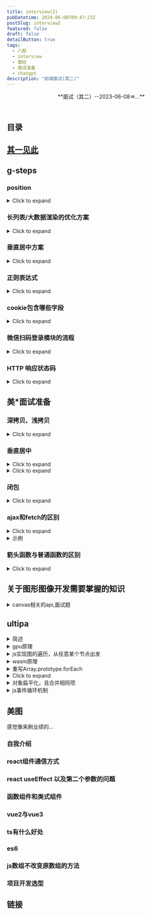 ```yaml
---
title: interview(2)
pubDatetime: 2024-06-08T09:47:23Z
postSlug: interview2
featured: false
draft: false
detailButton: true
tags:
  - 八股
  - interview
  - 面经
  - 面试准备
  - chatgpt
description: "前端面试(其二)"
---
```


<header>**面试（其二）--2023-06-08=>...**</header>

## 目录

## [其一见此](/posts/interview1)

## g-steps

### position

<details>
<summary>Click to expand</summary>

position 属性被指定为从下面的值列表中选择的单个关键字。

取值

- static

该关键字指定元素使用正常的布局行为，即元素在文档常规流中当前的布局位置。此时 top, right, bottom, left 和 z-index 属性无效。

- relative

该关键字下，元素先放置在未添加定位时的位置，再在不改变页面布局的前提下调整元素位置（因此会在此元素未添加定位时所在位置留下空白）。position:relative 对 table-\*-group, table-row, table-column, table-cell, table-caption 元素无效。

- absolute

元素会被移出正常文档流，并不为元素预留空间，通过指定元素相对于最近的非 static 定位祖先元素的偏移，来确定元素位置。绝对定位的元素可以设置外边距（margins），且不会与其他边距合并。

- fixed

元素会被移出正常文档流，并不为元素预留空间，而是通过指定元素相对于屏幕视口（viewport）的位置来指定元素位置。元素的位置在屏幕滚动时不会改变。打印时，元素会出现在的每页的固定位置。fixed 属性会创建新的层叠上下文。当元素祖先的 transform、perspective、filter 或 backdrop-filter 属性非 none 时，容器由视口改为该祖先。

- sticky

元素根据正常文档流进行定位，然后相对它的最近滚动祖先（nearest scrolling ancestor）和 containing block（最近块级祖先 nearest block-level ancestor），包括 table-related 元素，基于 top、right、bottom 和 left 的值进行偏移。偏移值不会影响任何其他元素的位置。 该值总是创建一个新的层叠上下文（stacking context）。注意，一个 sticky 元素会“固定”在离它最近的一个拥有“滚动机制”的祖先上（当该祖先的 overflow 是 hidden、scroll、auto 或 overlay 时），即便这个祖先不是最近的真实可滚动祖先。这有效地抑制了任何“sticky”行为（详情见 Github issue on W3C CSSWG）。

<footer class="relative text-right pr-10">
  from
  <cite class="absolute right-0">
    <a href="https://developer.mozilla.org/zh-CN/docs/Web/CSS/position">mdn</a>
  </cite>
</footer>

</details>

### 长列表/大数据渲染的优化方案

<details>
<summary>Click to expand</summary>
在前端开发中，处理长列表或大数据渲染时，需要采取优化策略以提高性能和用户体验。以下是几种常见的优化方案：

### 1. 虚拟滚动（Virtual Scrolling）

虚拟滚动是一种只渲染可视区域内的列表项的方法，避免了浏览器处理过多的DOM元素。只有当前可见的元素和少量的预渲染元素存在于DOM中，其余的元素则是虚拟的，不会被渲染。

- **实现**：通过计算可视区域和滚动位置，仅渲染可见的元素。可以使用一些库，如`react-window`、`react-virtualized`、`vue-virtual-scroll-list`等。

### 2. 分页（Pagination）

分页将数据分成多个页面，每次只加载一个页面的数据。用户可以通过分页控件来切换页面，避免一次性加载过多数据。

- **实现**：通过后端接口获取分页数据，根据当前页码请求对应的数据并渲染。

### 3. 懒加载（Lazy Loading）

懒加载是指在用户滚动到列表的底部或即将到达底部时，才加载新的数据项。这种方法可以减少初始加载时间和内存消耗。

- **实现**：监听滚动事件，当滚动到接近底部时，触发数据加载请求。

### 4. 优化数据结构和算法

处理大数据时，选择合适的数据结构和算法，可以显著提高性能。

- **实现**：使用高效的数据结构（如树、图、哈希表）和算法（如二分查找、动态规划）。

### 5. 使用Web Workers

Web Workers允许你在后台线程中运行脚本，避免阻塞主线程，适用于数据处理或计算密集型任务。

- **实现**：将计算密集型任务移到Web Worker中，主线程负责更新UI和处理用户交互。

### 6. 使用Intersection Observer API

Intersection Observer API可以用于实现懒加载，通过检测元素是否进入视口来触发加载。

- **实现**：创建一个Intersection Observer，当列表项进入视口时，加载并渲染数据。

### 示例代码：虚拟滚动实现

以下是一个使用Vue.js实现虚拟滚动的示例：

#### 1. 虚拟滚动组件

```vue
<template>
  <div class="virtual-list" ref="list" @scroll="handleScroll">
    <div class="spacer" :style="{ height: totalHeight + 'px' }"></div>
    <div
      v-for="(item, index) in visibleItems"
      :key="item.id"
      class="item"
      :style="{
        transform: `translateY(${(startIndex + index) * itemHeight}px)`,
      }"
    >
      {{ item.name }}
    </div>
  </div>
</template>

<script>
export default {
  props: {
    items: {
      type: Array,
      required: true,
    },
    itemHeight: {
      type: Number,
      required: true,
    },
    visibleCount: {
      type: Number,
      required: true,
    },
  },
  data() {
    return {
      startIndex: 0,
    };
  },
  computed: {
    totalHeight() {
      return this.items.length * this.itemHeight;
    },
    visibleItems() {
      return this.items.slice(
        this.startIndex,
        this.startIndex + this.visibleCount
      );
    },
  },
  methods: {
    handleScroll() {
      const scrollTop = this.$refs.list.scrollTop;
      this.startIndex = Math.floor(scrollTop / this.itemHeight);
    },
  },
};
</script>

<style>
.virtual-list {
  position: relative;
  overflow-y: auto;
  height: 400px; /* Example height */
}
.spacer {
  width: 100%;
}
.item {
  position: absolute;
  width: 100%;
  box-sizing: border-box;
}
</style>
```

#### 2. 使用虚拟滚动组件

```vue
<template>
  <div>
    <VirtualList :items="items" :itemHeight="50" :visibleCount="10" />
  </div>
</template>

<script>
import VirtualList from "./components/VirtualList.vue";

export default {
  components: {
    VirtualList,
  },
  data() {
    return {
      items: Array.from({ length: 1000 }, (v, k) => ({
        id: k,
        name: `Item ${k}`,
      })),
    };
  },
};
</script>
```

### 总结

长列表和大数据渲染的优化方案有很多种，具体选择哪种方案要根据实际需求和场景。虚拟滚动、分页、懒加载、优化数据结构和算法、使用Web Workers和Intersection Observer API都是常见的优化方法。通过合理运用这些方法，可以显著提高前端应用的性能和用户体验。

</details>

### 垂直居中方案

<details>
<summary>Click to expand</summary>

在前端开发中，垂直居中是一个常见的需求，根据不同的场景和要求，可以采用多种方法来实现。以下是几种常用的垂直居中方案：

### 1. Flexbox

使用Flexbox是实现垂直居中的最常用和最简便的方法之一。

```html
<div class="container">
  <div class="content">Centered Content</div>
</div>

<style>
  .container {
    display: flex;
    justify-content: center; /* 水平居中 */
    align-items: center; /* 垂直居中 */
    height: 100vh; /* 示例高度 */
    border: 1px solid black; /* 示例边框 */
  }
  .content {
    border: 1px solid red; /* 示例内容边框 */
  }
</style>
```

### 2. Grid Layout

使用CSS Grid布局也可以轻松实现垂直居中。

```html
<div class="container">
  <div class="content">Centered Content</div>
</div>

<style>
  .container {
    display: grid;
    place-items: center; /* 水平和垂直居中 */
    height: 100vh; /* 示例高度 */
    border: 1px solid black; /* 示例边框 */
  }
  .content {
    border: 1px solid red; /* 示例内容边框 */
  }
</style>
```

### 3. 使用绝对定位和transform

结合绝对定位和transform可以实现垂直居中。

```html
<div class="container">
  <div class="content">Centered Content</div>
</div>

<style>
  .container {
    position: relative;
    height: 100vh; /* 示例高度 */
    border: 1px solid black; /* 示例边框 */
  }
  .content {
    position: absolute;
    top: 50%;
    left: 50%;
    transform: translate(-50%, -50%);
    border: 1px solid red; /* 示例内容边框 */
  }
</style>
```

### 4. Table布局

使用表格布局的垂直居中方法适用于需要兼容旧版浏览器的情况。

```html
<div class="container">
  <div class="content">Centered Content</div>
</div>

<style>
  .container {
    display: table;
    height: 100vh; /* 示例高度 */
    width: 100%; /* 示例宽度 */
    border: 1px solid black; /* 示例边框 */
  }
  .content {
    display: table-cell;
    vertical-align: middle;
    text-align: center; /* 水平居中 */
    border: 1px solid red; /* 示例内容边框 */
  }
</style>
```

### 5. Line-Height方法（适用于单行文本）

对于单行文本，可以通过设置`line-height`等于容器高度来实现垂直居中。

```html
<div class="container">
  <div class="content">Centered Text</div>
</div>

<style>
  .container {
    height: 100px; /* 示例高度 */
    line-height: 100px; /* 行高等于高度 */
    text-align: center; /* 水平居中 */
    border: 1px solid black; /* 示例边框 */
  }
  .content {
    display: inline-block;
    vertical-align: middle; /* 兼容内联元素 */
    border: 1px solid red; /* 示例内容边框 */
  }
</style>
```

### 6. Flexbox with Column Direction

当子元素高度不确定时，可以使用Flexbox的列方向布局来实现垂直居中。

```html
<div class="container">
  <div class="content">Centered Content</div>
</div>

<style>
  .container {
    display: flex;
    flex-direction: column;
    justify-content: center; /* 垂直居中 */
    align-items: center; /* 水平居中 */
    height: 100vh; /* 示例高度 */
    border: 1px solid black; /* 示例边框 */
  }
  .content {
    border: 1px solid red; /* 示例内容边框 */
  }
</style>
```

### 总结

以上几种方法可以根据不同的场景和需求选择使用。Flexbox和Grid是最推荐的方法，因为它们简单且强大，适用于大多数现代浏览器。对于需要兼容旧版浏览器的项目，可以选择使用表格布局或绝对定位的方法。通过合理运用这些方法，可以轻松实现元素的垂直居中。

</details>

### 正则表达式

<details>
<summary>Click to expand</summary>

在JavaScript中，使用正则表达式（Regular Expression）来匹配邮箱地址是一种常见需求。一个匹配邮箱的正则表达式需要能够处理各种常见的邮箱格式，并且考虑一些边缘情况。以下是一个较为常用和健壮的匹配邮箱地址的正则表达式：

```javascript
const emailRegex = /^[a-zA-Z0-9._%+-]+@[a-zA-Z0-9.-]+\.[a-zA-Z]{2,}$/;

// 测试一些邮箱地址
const emails = [
  "example@example.com",
  "user.name+tag+sorting@example.com",
  "user_name@example.co.in",
  "user-name@sub.example.com",
  "user@sub-domain.example.com",
  "invalid-email@.com",
  "@example.com",
  "plainaddress",
  "email.example.com",
  "email@example@example.com",
  "email@111.222.333.44444",
];

emails.forEach(email => {
  console.log(`${email}: ${emailRegex.test(email)}`);
});
```

### 解释正则表达式

- `^`：匹配输入的开始位置。
- `[a-zA-Z0-9._%+-]+`：匹配邮箱用户名部分，可以包含字母、数字、点（`.`）、下划线（`_`）、百分号（`%`）、加号（`+`）和减号（`-`）。这部分要求至少一个字符。
- `@`：匹配邮箱地址中的`@`符号。
- `[a-zA-Z0-9.-]+`：匹配域名部分，可以包含字母、数字、点（`.`）和减号（`-`）。这部分要求至少一个字符。
- `\.`：匹配域名与顶级域之间的点（`.`）。
- `[a-zA-Z]{2,}`：匹配顶级域名部分，要求至少两个字母。
- `$`：匹配输入的结束位置。

### 使用示例

可以使用这个正则表达式来验证邮箱地址，如下：

```javascript
const email = "example@example.com";
const isValid = emailRegex.test(email);
console.log(`Is the email valid? ${isValid}`); // 输出: Is the email valid? true
```

### 注意事项

- 这个正则表达式没有考虑所有可能的邮箱格式，因为邮箱地址规范非常复杂。如果需要更复杂的验证，可以使用一些库，比如`validator`库中的`isEmail`函数。
- 不同的应用场景可能需要不同的验证规则，使用前请根据具体需求进行调整。

</details>

### cookie包含哪些字段

<details>
<summary>Click to expand</summary>

HTTP Cookie 是在服务器和客户端之间存储和传递少量数据的一种方式。Cookie 包含多个字段，每个字段都携带不同的信息。以下是Cookie的主要字段：

1. **Name**（名称）

   - 描述：Cookie 的名称，标识这个 Cookie 的唯一键。
   - 示例：`sessionId`

2. **Value**（值）

   - 描述：Cookie 的值，存储具体的数据。
   - 示例：`38afes7a8`

3. **Domain**（域）

   - 描述：指定哪些域可以访问这个 Cookie。如果没有指定，则默认是创建该 Cookie 的域（不含子域）。
   - 示例：`.example.com`（允许所有子域访问）

4. **Path**（路径）

   - 描述：指定这个 Cookie 对哪个路径可见。默认是创建该 Cookie 的路径（不含子路径）。
   - 示例：`/account`（只有在访问 `/account` 路径时，浏览器才会发送这个 Cookie）

5. **Expires**（过期时间）

   - 描述：设置 Cookie 的过期时间，绝对时间。如果设置了这个字段，当时间到期时，浏览器会自动删除这个 Cookie。
   - 示例：`Expires=Wed, 09 Jun 2021 10:18:14 GMT`

6. **Max-Age**

   - 描述：设置 Cookie 的过期时间，相对时间（秒）。比 `Expires` 更精确，优先级也更高。
   - 示例：`Max-Age=3600`（表示 Cookie 会在 3600 秒后过期）

7. **Secure**（安全）

   - 描述：指定 Cookie 只能通过 HTTPS 协议发送。设置了这个字段后，Cookie 只能在加密的请求中发送。
   - 示例：`Secure`

8. **HttpOnly**

   - 描述：指定 Cookie 不能通过 JavaScript 的 `Document.cookie` 访问。防止跨站脚本（XSS）攻击获取 Cookie。
   - 示例：`HttpOnly`

9. **SameSite**
   - 描述：防止跨站请求伪造（CSRF）攻击，指定 Cookie 的发送策略。
     - `Strict`：完全禁止第三方网站请求带上这个 Cookie。
     - `Lax`：大部分情况禁止第三方网站请求带上这个 Cookie，除非是导航到目标网址的 GET 请求。
     - `None`：允许跨站请求携带这个 Cookie，但必须设置 `Secure` 字段。
   - 示例：`SameSite=Lax`

### 示例

下面是一个包含所有主要字段的 Cookie 示例：

```http
Set-Cookie: sessionId=38afes7a8; Domain=example.com; Path=/; Expires=Wed, 09 Jun 2021 10:18:14 GMT; Max-Age=3600; Secure; HttpOnly; SameSite=Lax
```

### 详细解释

- `sessionId=38afes7a8`: Cookie 的名称是 `sessionId`，值是 `38afes7a8`。
- `Domain=example.com`: 这个 Cookie 对 `example.com` 及其子域可见。
- `Path=/`: 这个 Cookie 对整个网站可见。
- `Expires=Wed, 09 Jun 2021 10:18:14 GMT`: 这个 Cookie 会在 2021 年 6 月 9 日 10:18:14 到期。
- `Max-Age=3600`: 这个 Cookie 会在 3600 秒后过期。
- `Secure`: 这个 Cookie 只能通过 HTTPS 发送。
- `HttpOnly`: 这个 Cookie 不能被 JavaScript 访问。
- `SameSite=Lax`: 这个 Cookie 的发送策略是 Lax。

### 注意事项

- **Domain 和 Path**：确保设置正确，否则 Cookie 可能不会被发送到服务器。
- **Secure**：在处理敏感信息时，应设置此属性以确保 Cookie 仅通过加密连接发送。
- **HttpOnly**：保护 Cookie 免受 XSS 攻击。
- **SameSite**：根据需要选择合适的策略，以防范 CSRF 攻击。

了解并正确设置这些字段，有助于确保 Cookie 的安全和正确传输。

</details>

### 微信扫码登录模块的流程

<details>
<summary>Click to expand</summary>

微信扫码登录是一种常见的第三方登录方式，通过扫描二维码，用户可以快速登录到网站或应用。以下是微信扫码登录模块的详细流程：

### 1. 申请并配置微信开放平台

- **申请微信开放平台账号**：注册并登录微信开放平台。
- **创建应用**：在微信开放平台创建一个新的应用，获取`AppID`和`AppSecret`。
- **配置域名**：在微信开放平台的应用设置中配置授权回调域名。

### 2. 在前端显示二维码

- **向微信请求二维码**：前端向后端发起请求，后端请求微信接口生成登录二维码。
- **显示二维码**：前端将生成的二维码展示给用户。

### 3. 用户扫描二维码

- **打开微信扫一扫**：用户使用微信客户端扫描二维码。
- **确认授权**：用户在微信客户端确认授权登录。

### 4. 微信回调并获取临时登录凭证（`code`）

- **微信回调**：用户确认授权后，微信会重定向到回调地址，并携带临时凭证（`code`）。
- **获取临时凭证**：前端通过URL参数获取`code`。

### 5. 后端使用临时凭证获取访问令牌

- **请求微信接口**：后端使用`AppID`、`AppSecret`和`code`请求微信的接口，获取访问令牌和用户信息。

### 6. 获取用户信息并登录

- **请求用户信息**：后端使用访问令牌请求微信用户信息接口，获取用户的详细信息。
- **创建或更新用户**：根据获取的用户信息，创建新用户或更新已有用户的信息。
- **生成会话**：后端生成登录会话，返回给前端，完成登录流程。

### 详细流程图

1. **前端显示二维码**

   - 前端请求后端API：`GET /api/wechat/qrcode`
   - 后端调用微信接口生成二维码并返回给前端
   - 前端显示二维码

2. **用户扫描二维码**

   - 用户使用微信客户端扫描二维码

3. **微信回调并获取`code`**

   - 微信重定向到回调地址：`https://yourdomain.com/callback?code=CODE`
   - 前端获取URL中的`code`

4. **后端获取访问令牌**

   - 前端将`code`发送给后端：`POST /api/wechat/login`
   - 后端请求微信接口：`https://api.weixin.qq.com/sns/oauth2/access_token?appid=APPID&secret=SECRET&code=CODE&grant_type=authorization_code`
   - 微信返回访问令牌和用户信息

5. **后端获取用户信息并登录**
   - 后端使用访问令牌请求微信用户信息接口：`https://api.weixin.qq.com/sns/userinfo?access_token=ACCESS_TOKEN&openid=OPENID`
   - 微信返回用户信息
   - 后端创建或更新用户信息，生成会话并返回给前端
   - 前端接收会话信息，完成登录

### 示例代码

#### 前端代码

```html
<!doctype html>
<html lang="en">
  <head>
    <meta charset="UTF-8" />
    <title>微信扫码登录</title>
    <script src="https://cdn.bootcdn.net/ajax/libs/jquery/3.6.0/jquery.min.js"></script>
  </head>
  <body>
    <div id="qrcode"></div>

    <script>
      $(document).ready(function () {
        $.get("/api/wechat/qrcode", function (data) {
          $("#qrcode").html('<img src="' + data.qrCodeUrl + '" />');
        });

        function checkLoginStatus() {
          $.get("/api/wechat/check-login", function (data) {
            if (data.loggedIn) {
              window.location.href = "/dashboard"; // 登录成功跳转
            } else {
              setTimeout(checkLoginStatus, 1000); // 未登录，继续轮询
            }
          });
        }

        checkLoginStatus();
      });
    </script>
  </body>
</html>
```

#### 后端代码（Node.js 示例）

```javascript
const express = require("express");
const axios = require("axios");
const app = express();
const port = 3000;

const appID = "YOUR_APPID";
const appSecret = "YOUR_APPSECRET";
const redirectUri = "https://yourdomain.com/callback";

let qrCodeUrl;

// 生成二维码
app.get("/api/wechat/qrcode", (req, res) => {
  const state = "random_state_string"; // 用于防止CSRF攻击
  qrCodeUrl = `https://open.weixin.qq.com/connect/qrconnect?appid=${appID}&redirect_uri=${encodeURIComponent(
    redirectUri
  )}&response_type=code&scope=snsapi_login&state=${state}#wechat_redirect`;
  res.json({ qrCodeUrl });
});

// 回调处理
app.get("/callback", async (req, res) => {
  const code = req.query.code;
  const url = `https://api.weixin.qq.com/sns/oauth2/access_token?appid=${appID}&secret=${appSecret}&code=${code}&grant_type=authorization_code`;
  const response = await axios.get(url);
  const accessToken = response.data.access_token;
  const openId = response.data.openid;

  // 获取用户信息
  const userInfoUrl = `https://api.weixin.qq.com/sns/userinfo?access_token=${accessToken}&openid=${openId}`;
  const userInfoResponse = await axios.get(userInfoUrl);
  const userInfo = userInfoResponse.data;

  // 创建或更新用户信息，生成会话（示例代码）
  // 假设你有一个用户数据库，可以根据 userInfo.openid 查找或创建用户
  // 这里直接返回成功登录页面
  res.send(`<script>window.location.href='/dashboard';</script>`);
});

// 检查登录状态（轮询示例）
app.get("/api/wechat/check-login", (req, res) => {
  // 根据你的应用逻辑，检查用户是否已登录
  const loggedIn = true; // 这里是示例，应该根据实际登录状态返回
  res.json({ loggedIn });
});

app.listen(port, () => {
  console.log(`Server running at http://localhost:${port}`);
});
```

### 总结

微信扫码登录的流程主要包括：

1. 申请并配置微信开放平台。
2. 前端显示二维码。
3. 用户扫描二维码并确认授权。
4. 微信回调并获取临时登录凭证。
5. 后端使用凭证获取访问令牌和用户信息。
6. 后端创建或更新用户信息，并生成登录会话。

通过上述步骤，可以实现一个完整的微信扫码登录模块。

</details>

### HTTP 响应状态码

<details>
<summary>Click to expand</summary>

HTTP 响应状态码是服务器返回给客户端的三位数字代码，用于表示 HTTP 请求的处理结果。以下是常见的 HTTP 响应状态码及其解释：

### 1xx: Informational (信息性状态码)

- **100 Continue**：服务器已接收到请求头，客户端可以继续发送请求体。
- **101 Switching Protocols**：服务器将遵从客户端的请求切换到另一个协议。

### 2xx: Success (成功状态码)

- **200 OK**：请求成功，服务器返回请求的资源。
- **201 Created**：请求成功并且服务器创建了新的资源。
- **202 Accepted**：服务器已接受请求，但尚未处理。
- **204 No Content**：服务器成功处理了请求，但没有返回任何内容。

### 3xx: Redirection (重定向状态码)

- **301 Moved Permanently**：请求的资源已永久移动到新 URL。
- **302 Found**：请求的资源临时移动到新 URL。
- **303 See Other**：请求的资源可以在另一个 URL 通过 GET 方法获取。
- **304 Not Modified**：资源未修改，自上次请求以来未改变。
- **307 Temporary Redirect**：请求的资源临时移动到新 URL，且应该使用原有的 HTTP 方法进行请求。
- **308 Permanent Redirect**：请求的资源永久移动到新 URL，且应该使用原有的 HTTP 方法进行请求。

### 4xx: Client Error (客户端错误状态码)

- **400 Bad Request**：请求无效或语法错误。
- **401 Unauthorized**：请求需要身份验证。
- **403 Forbidden**：服务器拒绝请求，即使身份验证成功。
- **404 Not Found**：请求的资源不存在。
- **405 Method Not Allowed**：请求方法不被允许。
- **408 Request Timeout**：服务器等待客户端发送请求时间过长，超时。
- **409 Conflict**：请求与服务器的当前状态冲突。
- **410 Gone**：请求的资源已永久删除，不再可用。
- **413 Payload Too Large**：请求体过大，服务器无法处理。
- **414 URI Too Long**：请求的 URI 过长，服务器无法处理。
- **415 Unsupported Media Type**：请求的媒体格式不受支持。
- **429 Too Many Requests**：客户端在一定时间内发送了太多请求。

### 5xx: Server Error (服务器错误状态码)

- **500 Internal Server Error**：服务器内部错误，无法完成请求。
- **501 Not Implemented**：服务器不支持请求的功能。
- **502 Bad Gateway**：服务器作为网关或代理时，从上游服务器接收到无效响应。
- **503 Service Unavailable**：服务器暂时不可用（超载或维护）。
- **504 Gateway Timeout**：服务器作为网关或代理时，未能及时从上游服务器接收到响应。
- **505 HTTP Version Not Supported**：服务器不支持请求中使用的 HTTP 版本。

### 详细解释和使用场景

#### 200 OK

- **解释**：请求已成功，服务器返回请求的资源。
- **使用场景**：GET 请求成功返回资源、POST 请求成功返回处理结果等。

#### 201 Created

- **解释**：请求已成功，并且服务器创建了一个新的资源。
- **使用场景**：POST 请求成功创建资源，如新用户注册、添加新条目等。

#### 301 Moved Permanently

- **解释**：请求的资源已永久移动到新 URL，客户端应使用新 URL 进行访问。
- **使用场景**：网站重构，旧链接永久重定向到新链接。

#### 401 Unauthorized

- **解释**：请求需要用户身份验证。
- **使用场景**：访问受保护的资源时，需要用户登录或提供 API 密钥。

#### 403 Forbidden

- **解释**：服务器理解请求但拒绝执行。
- **使用场景**：用户权限不足，无法访问资源。

#### 404 Not Found

- **解释**：请求的资源在服务器上不存在。
- **使用场景**：用户访问了不存在的网页或资源。

#### 500 Internal Server Error

- **解释**：服务器遇到未知错误，无法完成请求。
- **使用场景**：服务器端代码错误、异常处理失败等。

#### 503 Service Unavailable

- **解释**：服务器当前无法处理请求，可能会在短时间内恢复。
- **使用场景**：服务器维护、过载时返回。

### 总结

HTTP 响应状态码提供了丰富的信息，帮助开发者理解和处理客户端与服务器之间的通信。了解和正确使用这些状态码，有助于提升应用程序的健壮性和用户体验。

</details>

## 美\*面试准备

### 深拷贝、浅拷贝

<details>
<summary>Click to expand</summary>

在编程中，拷贝对象时有两种主要方式：浅拷贝和深拷贝。了解这两种拷贝方式对于处理复杂数据结构非常重要，特别是在需要维护数据一致性和防止意外修改时。

### 浅拷贝

浅拷贝是对对象的顶层属性进行拷贝，如果属性是引用类型（如对象或数组），那么拷贝的是引用地址，因此修改其中一个对象的引用类型属性，会影响到另一个对象。

#### 实现方式

1. **使用Object.assign()**

```javascript
const original = { a: 1, b: { c: 2 } };
const copy = Object.assign({}, original);

copy.b.c = 3;
console.log(original.b.c); // 输出: 3，原对象也被修改
```

2. **使用扩展运算符（spread syntax）**

```javascript
const original = { a: 1, b: { c: 2 } };
const copy = { ...original };

copy.b.c = 3;
console.log(original.b.c); // 输出: 3，原对象也被修改
```

### 深拷贝

深拷贝会递归地拷贝对象的所有层级，包括所有嵌套的对象和数组，因此拷贝后的对象与原对象完全独立，互不影响。

#### 实现方式

1. **使用 JSON 序列化和反序列化**

```javascript
const original = { a: 1, b: { c: 2 } };
const copy = JSON.parse(JSON.stringify(original));

copy.b.c = 3;
console.log(original.b.c); // 输出: 2，原对象未被修改
```

注意：这种方法不适用于拷贝包含函数、`undefined`、`Date`等特殊对象类型的对象。

2. **使用递归函数**

```javascript
function deepClone(obj) {
  if (obj === null || typeof obj !== "object") {
    return obj;
  }

  if (Array.isArray(obj)) {
    const copy = [];
    for (let i = 0; i < obj.length; i++) {
      copy[i] = deepClone(obj[i]);
    }
    return copy;
  }

  const copy = {};
  for (const key in obj) {
    if (obj.hasOwnProperty(key)) {
      copy[key] = deepClone(obj[key]);
    }
  }
  return copy;
}

const original = { a: 1, b: { c: 2 } };
const copy = deepClone(original);

copy.b.c = 3;
console.log(original.b.c); // 输出: 2，原对象未被修改
```

### 何时使用浅拷贝和深拷贝

- **浅拷贝**：

  - 适用于只需要拷贝对象的顶层属性时。
  - 当对象的嵌套层次较浅，并且嵌套对象不需要独立于原对象时。
  - 性能相对较好，因为不需要递归处理嵌套对象。

- **深拷贝**：
  - 适用于需要完全独立的对象副本时，尤其是处理嵌套对象时。
  - 对象层次较深，且嵌套对象需要独立于原对象时。
  - 性能相对较差，因为需要递归处理所有层级的对象。

### 总结

理解浅拷贝和深拷贝的区别以及如何实现它们，对于避免数据引用带来的副作用非常重要。在实际开发中，应根据具体需求选择适合的拷贝方式，以确保程序的正确性和性能。

</details>

### 垂直居中

<details>
<summary>Click to expand</summary>

使用 Tailwind CSS 实现垂直居中可以通过多种方法完成。以下是一些常见的实现方式：

### 1. 使用 Flexbox

```html
<div class="h-screen flex items-center">
  <div class="content">居中内容</div>
</div>
```

解释：

- `h-screen`: 设置容器的高度为视口高度。
- `flex`: 使容器成为 flex 容器。
- `items-center`: 垂直居中内容。

### 2. 使用 Grid 布局

```html
<div class="h-screen grid place-items-center">
  <div class="content">居中内容</div>
</div>
```

解释：

- `h-screen`: 设置容器的高度为视口高度。
- `grid`: 使容器成为 grid 容器。
- `place-items-center`: 同时水平和垂直居中内容。

### 3. 使用绝对定位和 transform

```html
<div class="relative h-screen">
  <div class="absolute top-1/2 transform -translate-y-1/2">居中内容</div>
</div>
```

解释：

- `relative`: 使容器相对定位。
- `h-screen`: 设置容器的高度为视口高度。
- `absolute`: 使内容绝对定位。
- `top-1/2`: 将内容的顶部定位在容器高度的一半。
- `transform -translate-y-1/2`: 使用 transform 将内容向上移动自身高度的一半，实现垂直居中。

### 4. 使用内联块和负边距

这种方法适用于已知元素高度的情况。

```html
<div class="relative h-screen">
  <div class="inline-block align-middle">
    <!-- This empty span is used to vertically center the inline-block element -->
    <span class="inline-block h-full align-middle"></span>
    <div class="inline-block align-middle">居中内容</div>
  </div>
</div>
```

解释：

- `relative`: 使容器相对定位。
- `h-screen`: 设置容器的高度为视口高度。
- `inline-block align-middle`: 使用 `inline-block` 和 `align-middle` 来实现垂直居中。

### 5. 使用表格布局

```html
<div class="table w-full h-screen">
  <div class="table-cell align-middle">居中内容</div>
</div>
```

解释：

- `table`: 使容器显示为表格。
- `w-full h-screen`: 设置容器的宽度为 100% 和高度为视口高度。
- `table-cell align-middle`: 使用表格单元格的垂直居中对齐方式。

### 示例总结

以上示例中，使用 Flexbox 和 Grid 是最推荐的方法，因为它们更现代化且灵活，能够适应各种布局需求。Tailwind CSS 提供了便捷的工具类，可以轻松实现这些布局。

选择哪种方法取决于你的具体需求和布局情况，通常情况下 Flexbox 是最常用的方式。

</details>

<details>
<summary>Click to expand</summary>

- flex

```html
<div class="h-[100px] flex items-center bg-black my-10">
  <div class="bg-white">居中内容</div>
</div>
```

<div class="h-[100px] flex items-center bg-black my-10">
  <div class="bg-white text-black">居中内容</div>
</div>

- transform

```html
<div class="relative bg-black h-[100px]">
  <div class="absolute top-1/2 -translate-y-1/2 bg-white">居中内容</div>
</div>
```

<div class="relative bg-black h-[100px]">
  <div class="absolute top-1/2 -translate-y-1/2 bg-white text-black">
    居中内容
  </div>
</div>

</details>

### 闭包

<details>
<summary>Click to expand</summary>
闭包是 JavaScript（以及其他编程语言）中的一个重要概念，它允许函数访问并操作它们外部作用域（即定义它们的环境）中的变量。理解闭包对于编写高效、模块化和可维护的代码非常重要。以下是对闭包的详细解释：

### 闭包的定义

闭包是指函数在定义时，能够记住并访问其词法作用域（即在函数定义时的环境）中的变量，即使函数在其定义的词法作用域之外执行。

### 闭包的原理

在 JavaScript 中，每当一个函数被创建时，闭包就会被创建。函数内部可以访问到其外部的变量，即使在该函数外部执行时，仍然能够访问这些变量。

### 例子

#### 基本例子

```javascript
function outerFunction() {
  let outerVariable = "I am outside!";

  function innerFunction() {
    console.log(outerVariable); // 可以访问到 outerVariable
  }

  return innerFunction;
}

const myInnerFunction = outerFunction();
myInnerFunction(); // 输出: I am outside!
```

在这个例子中，`innerFunction` 是一个闭包，因为它可以访问并“记住” `outerFunction` 作用域中的 `outerVariable`，即使 `outerFunction` 已经执行完毕。

#### 更复杂的例子

```javascript
function createCounter() {
  let count = 0;

  return {
    increment: function () {
      count++;
      console.log(count);
    },
    decrement: function () {
      count--;
      console.log(count);
    },
  };
}

const counter = createCounter();
counter.increment(); // 输出: 1
counter.increment(); // 输出: 2
counter.decrement(); // 输出: 1
```

在这个例子中，`createCounter` 返回一个对象，这个对象包含两个方法 `increment` 和 `decrement`。这两个方法都是闭包，因为它们可以访问 `createCounter` 作用域中的 `count` 变量。

### 闭包的应用场景

1. **数据封装**：
   闭包可以用于创建私有变量和方法，从而实现数据封装。

   ```javascript
   function createPrivateCounter() {
     let count = 0;
     return {
       increment: function () {
         count++;
         console.log(count);
       },
       getCount: function () {
         return count;
       },
     };
   }

   const privateCounter = createPrivateCounter();
   privateCounter.increment(); // 输出: 1
   console.log(privateCounter.getCount()); // 输出: 1
   ```

2. **函数工厂**：
   闭包可以用于创建函数工厂，根据传入的参数生成不同的函数。

   ```javascript
   function createGreeting(greeting) {
     return function (name) {
       console.log(greeting + ", " + name);
     };
   }

   const sayHello = createGreeting("Hello");
   const sayHi = createGreeting("Hi");

   sayHello("Alice"); // 输出: Hello, Alice
   sayHi("Bob"); // 输出: Hi, Bob
   ```

3. **回调函数和事件处理**：
   闭包常用于回调函数和事件处理，确保在异步操作中仍然能够访问正确的变量。

   ```javascript
   function delayedGreeting(name) {
     setTimeout(function () {
       console.log("Hello, " + name);
     }, 1000);
   }

   delayedGreeting("Alice"); // 1秒后输出: Hello, Alice
   ```

### 闭包的注意事项

1. **内存泄漏**：
   由于闭包会保留对其外部作用域变量的引用，可能会导致内存泄漏。因此，需要注意避免过度使用闭包，尤其是在创建大量对象时。

2. **性能问题**：
   使用闭包可能会增加内存使用，影响性能。在高性能要求的场景中，需要谨慎使用闭包。

### 总结

闭包是 JavaScript 中非常强大且重要的概念，理解闭包有助于编写更灵活、模块化和安全的代码。通过闭包，可以实现数据封装、创建函数工厂、处理回调函数和事件等功能。然而，在使用闭包时，也需要注意可能带来的内存泄漏和性能问题。

</details>

### ajax和fetch的区别

<details>
<summary>Click to expand</summary>

Ajax（Asynchronous JavaScript and XML）和 Fetch 都是用于在 Web 应用程序中进行网络请求的技术，但它们之间有一些重要的区别。

### 1. 发展历史

- **Ajax**：Ajax 是一种传统的技术，最初是由 Microsoft 的工程师 Jesse James Garrett 在 2005 年提出的概念。它通过使用 XMLHttpRequest 对象实现在不重新加载整个页面的情况下与服务器进行数据交换。
- **Fetch**：Fetch 是 Web API 的一部分，是现代浏览器原生提供的一种方式，用于发起和处理 HTTP 请求。Fetch 在 ES6 中被引入，旨在提供一种更简洁、更强大的方式来进行网络请求。

### 2. API 设计

- **Ajax**：Ajax 使用 XMLHttpRequest 对象来执行异步请求，并提供了一种事件驱动的编程模型，例如 `onreadystatechange` 事件和回调函数。
- **Fetch**：Fetch 提供了一组现代化的 API，使用 Promise 对象进行异步操作。它使用 `fetch()` 方法来发送请求，并返回一个 Promise 对象，可以通过 `.then()` 方法处理响应。

### 3. 使用方法

- **Ajax**：使用 Ajax 时，需要手动创建 XMLHttpRequest 对象，然后设置请求的参数（例如 URL、请求方法、请求头等），最后通过调用 `open()` 和 `send()` 方法来发送请求。此外，需要在 `onreadystatechange` 事件中处理响应。

- **Fetch**：Fetch 使用更简单的 API。只需调用 `fetch()` 方法，并传入要请求的 URL 和选项参数即可。Fetch 会返回一个 Promise 对象，可以通过 `.then()` 方法来处理响应，也可以使用 `async/await` 语法来处理异步操作。

### 4. 支持性

- **Ajax**：Ajax 是一个老旧的技术，但由于其广泛的应用，目前几乎所有的主流浏览器都支持 XMLHttpRequest 对象，因此可以在大多数环境中使用。

- **Fetch**：Fetch 是一种现代化的 API，它的支持性取决于浏览器对 ES6 和 Fetch API 的支持。目前，大多数主流浏览器（包括 Chrome、Firefox、Safari 和 Edge）都支持 Fetch，但在某些老旧的浏览器中可能需要使用 Polyfill 进行兼容处理。

### 5. 功能和特性

- **Ajax**：Ajax 是一个相对底层的技术，只提供了基本的异步请求和响应处理功能。对于复杂的功能，例如跨域请求、请求取消、请求超时等，需要额外的代码来实现。

- **Fetch**：Fetch 是一个更高级、更现代化的 API，提供了更多的功能和特性。例如，Fetch 支持 Promise 对象、可自定义请求头、可配置请求缓存模式、支持跨域请求和请求取消等功能。

### 6. 使用场景

- **Ajax**：由于其传统的、较低级别的 API 设计，Ajax 更适用于简单的数据交换场景，例如从服务器加载一些数据或提交表单等。

- **Fetch**：由于其现代化的 API 设计和丰富的功能特性，Fetch 更适用于复杂的数据交互场景，例如处理 RESTful API、执行 GraphQL 查询、使用 Service Worker 进行离线缓存等。

### 总结

Ajax 和 Fetch 都是用于在 Web 应用程序中进行网络请求的技术，但它们之间有着明显的区别。Ajax 是一种传统的技术，使用 XMLHttpRequest 对象进行异步请求；而 Fetch 是一种现代化的 API，使用 Promise 对象进行异步操作，并提供了更简洁、更强大的功能和特性。在选择使用哪种技术时，需要根据具体的需求和环境来进行考虑。

</details>

<details>
<summary>示例</summary>

下面我将为你提供一个简单的示例，分别演示如何使用 Ajax 和 Fetch 发起 GET 请求，获取远程服务器上的数据。

### 使用 Ajax 发起 GET 请求

```html
<!doctype html>
<html lang="en">
  <head>
    <meta charset="UTF-8" />
    <meta name="viewport" content="width=device-width, initial-scale=1.0" />
    <title>Ajax GET Request</title>
  </head>
  <body>
    <div id="result"></div>

    <script>
      // 创建 XMLHttpRequest 对象
      var xhr = new XMLHttpRequest();

      // 配置请求
      xhr.open("GET", "https://jsonplaceholder.typicode.com/posts/1", true);

      // 注册事件处理程序，处理请求完成时的操作
      xhr.onreadystatechange = function () {
        if (xhr.readyState === XMLHttpRequest.DONE) {
          if (xhr.status === 200) {
            // 处理成功响应
            document.getElementById("result").textContent = xhr.responseText;
          } else {
            // 处理请求失败
            console.error("Request failed:", xhr.status);
          }
        }
      };

      // 发送请求
      xhr.send();
    </script>
  </body>
</html>
```

### 使用 Fetch 发起 GET 请求

```html
<!doctype html>
<html lang="en">
  <head>
    <meta charset="UTF-8" />
    <meta name="viewport" content="width=device-width, initial-scale=1.0" />
    <title>Fetch GET Request</title>
  </head>
  <body>
    <div id="result"></div>

    <script>
      // 发起 GET 请求
      fetch("https://jsonplaceholder.typicode.com/posts/1")
        .then(response => {
          // 检查请求状态
          if (!response.ok) {
            throw new Error("Network response was not ok");
          }
          // 将响应转换为 JSON 格式
          return response.json();
        })
        .then(data => {
          // 处理 JSON 数据
          document.getElementById("result").textContent = JSON.stringify(data);
        })
        .catch(error => {
          // 处理请求错误
          console.error("There was a problem with the fetch operation:", error);
        });
    </script>
  </body>
</html>
```

这两个示例都会向 https://jsonplaceholder.typicode.com/posts/1 发起 GET 请求，并将响应数据显示在页面上。Ajax 示例使用 XMLHttpRequest 对象，而 Fetch 示例使用 Fetch API，你可以对比两者之间的差异。

</details>

### 箭头函数与普通函数的区别

<details>
<summary>Click to expand</summary>
箭头函数和普通函数在 JavaScript 中有一些重要的区别，这些区别涉及到函数的行为、作用域、this 关键字等方面。

### 1. 语法形式

- **普通函数**：使用 `function` 关键字定义函数。

  ```javascript
  function regularFunction() {
    // 函数体
  }
  ```

- **箭头函数**：使用 `=>` 符号定义函数。

  ```javascript
  const arrowFunction = () => {
    // 函数体
  };
  ```

### 2. this 关键字的绑定

- **普通函数**：普通函数的 this 关键字在函数被调用时动态绑定，取决于调用它的上下文。

- **箭头函数**：箭头函数的 this 关键字指向其定义时的词法作用域，而不是调用时的上下文。

### 3. arguments 对象

- **普通函数**：普通函数中可以使用 `arguments` 对象来访问传递给函数的参数列表。

- **箭头函数**：箭头函数没有自己的 `arguments` 对象，但可以使用剩余参数语法 `...args` 来获取参数列表。

### 4. new 关键字的使用

- **普通函数**：普通函数可以作为构造函数使用，通过 `new` 关键字调用，创建一个新的对象。

- **箭头函数**：箭头函数不能被用作构造函数，不能通过 `new` 关键字来调用。

### 5. 嵌套函数的行为

- **普通函数**：普通函数的嵌套函数中的 this 关键字会动态绑定，取决于调用嵌套函数的上下文。

- **箭头函数**：箭头函数的嵌套函数中的 this 关键字继承自外部箭头函数，指向外部词法作用域。

### 6. 返回值

- **普通函数**：普通函数可以有多个返回值，并且可以使用 `return` 语句来返回值。

- **箭头函数**：箭头函数可以有一个返回值，并且如果函数体只有一条表达式，则可以省略 `{}` 和 `return` 关键字。

### 总结

箭头函数和普通函数之间有一些重要的区别，特别是在 this 关键字的绑定、arguments 对象的使用、作为构造函数的行为等方面。根据具体的需求和上下文，选择合适的函数形式是非常重要的。箭头函数适用于简单的函数表达式，以及在不需要动态绑定 this 的情况下；而普通函数适用于更复杂的函数逻辑，以及需要作为构造函数使用的情况。

</details>

## 关于图形图像开发需要掌握的知识

<details>
<summary>canvas相关的api,面试题</summary>

在面试中，涉及 HTML5 Canvas 的问题可能会涵盖基础知识、API 的使用、实际应用场景以及性能优化等方面。以下是一些常见的面试问题以及相应的解答和示例代码：

### 基础知识

1. **什么是 Canvas？Canvas 的用途是什么？**

   - **回答**：Canvas 是 HTML5 提供的一个用于绘制图形的元素。通过 JavaScript 可以在上面绘制各种图形，如线条、矩形、圆形、文本、图像等，常用于游戏开发、数据可视化、图像处理等。

2. **如何在 HTML 中创建 Canvas 元素？**
   - **回答**：可以使用 `<canvas>` 标签创建 Canvas 元素，并设置宽度和高度。
   - **示例**：

```html
<canvas id="myCanvas" width="500" height="400"></canvas>
```

3. **如何获取 Canvas 的绘图上下文？有什么类型的绘图上下文？**
   - **回答**：可以使用 `getContext` 方法获取绘图上下文，常用的上下文类型是 "2d" 和 "webgl"。
   - **示例**：

```javascript
const canvas = document.getElementById("myCanvas");
const ctx = canvas.getContext("2d");
```

### API 使用

4. **如何绘制一个矩形？**
   - **回答**：可以使用 `fillRect` 方法绘制填充的矩形，或使用 `strokeRect` 方法绘制矩形边框。
   - **示例**：

```javascript
ctx.fillStyle = "blue";
ctx.fillRect(50, 50, 150, 100);

ctx.strokeStyle = "red";
ctx.strokeRect(50, 50, 150, 100);
```


<RectDemo />

5. **如何绘制一条直线？**
   - **回答**：可以使用 `moveTo` 方法设置起点，使用 `lineTo` 方法设置终点，然后用 `stroke` 方法绘制。
   - **示例**：

```javascript
ctx.beginPath();
ctx.moveTo(50, 50);
ctx.lineTo(200, 200);
ctx.stroke();
```


<LineDemo />

6. **如何绘制圆形或弧形？** - **回答**：可以使用 `arc` 方法绘制圆形或弧形。 - **示例**：

```javascript
ctx.beginPath();
ctx.arc(150, 100, 50, 0, Math.PI * 2); // 圆形 ctx.fill();
```


<ArcDemo />

`void ctx.arc(x, y, radius, startAngle, endAngle, anticlockwise);`

1. **如何绘制文本？**
   - **回答**：可以使用 `fillText` 或 `strokeText` 方法绘制填充或边框文本。
   - **示例**：

```javascript
ctx.font = "30px Arial";
ctx.fillStyle = "green";
ctx.fillText("Hello Canvas", 50, 150);

ctx.strokeStyle = "blue";
ctx.strokeText("Hello Canvas", 50, 200);
```

8. **如何绘制图像？**
   - **回答**：可以使用 `drawImage` 方法绘制图像。
   - **示例**：

```javascript
const img = new Image();
img.src = "path/to/image.jpg";
img.onload = () => {
  ctx.drawImage(img, 50, 50, 200, 150);
};
```

### 实际应用

9. **如何清空 Canvas？**
   - **回答**：可以使用 `clearRect` 方法清空 Canvas。
   - **示例**：

```javascript
ctx.clearRect(0, 0, canvas.width, canvas.height);
```

10. **如何在 Canvas 中处理动画？**
    - **回答**：可以使用 `requestAnimationFrame` 方法创建动画循环。
    - **示例**：

```javascript
let x = 0;
function animate() {
  ctx.clearRect(0, 0, canvas.width, canvas.height);
  ctx.fillRect(x, 50, 50, 50);
  x += 1;
  requestAnimationFrame(animate);
}
animate();
```

### 性能优化

11. **Canvas 性能优化的一些方法是什么？**
    - **回答**：可以使用离屏 Canvas、减少重绘区域、优化绘图算法、使用 `requestAnimationFrame` 进行动画控制等方法进行性能优化。

### 高级问题

12. **Canvas 与 SVG 的区别是什么？什么时候使用 Canvas，什么时候使用 SVG？**
    - **回答**：Canvas 是立即模式绘图，适合大量像素操作和动画，SVG 是保留模式绘图，适合静态矢量图和可交互的图形。Canvas 用于游戏、图像处理等需要高性能绘制的场景，SVG 用于需要高质量和可缩放图形的场景。

### 示例项目

13. **如何在 Canvas 上实现一个简单的绘图应用？**
    - **回答**：需要处理鼠标事件来绘制图形。
    - **示例**：

```javascript
const canvas = document.getElementById("myCanvas");
const ctx = canvas.getContext("2d");
let drawing = false;

canvas.addEventListener("mousedown", () => {
  drawing = true;
});
canvas.addEventListener("mouseup", () => {
  drawing = false;
  ctx.beginPath();
});
canvas.addEventListener("mousemove", draw);

function draw(event) {
  if (!drawing) return;
  ctx.lineWidth = 5;
  ctx.lineCap = "round";
  ctx.strokeStyle = "black";
  ctx.lineTo(
    event.clientX - canvas.offsetLeft,
    event.clientY - canvas.offsetTop
  );
  ctx.stroke();
  ctx.beginPath();
  ctx.moveTo(
    event.clientX - canvas.offsetLeft,
    event.clientY - canvas.offsetTop
  );
}
```


<DrawDemo />

优化一下的astro组件

```astro
---

---

<canvas id="drawCanvas" class="bg-white m-auto"></canvas>

<script>
  document.addEventListener("DOMContentLoaded", () => {
    const canvas = document.getElementById("drawCanvas") as HTMLCanvasElement;

    canvas.width = window.innerWidth*3/4;
    canvas.height = window.innerHeight;
    const ctx = canvas.getContext("2d");
    let drawing = false;

    canvas.addEventListener("mousedown", startDrawing);
    canvas.addEventListener("mouseup", stopDrawing);
    canvas.addEventListener("mousemove", draw);

    function startDrawing(event) {
      drawing = true;
      draw(event); // 开始绘图时立即画一个点
    }

    function stopDrawing() {
      drawing = false;
      ctx.beginPath(); // 开始一个新的路径，以防止连接上一个绘图
    }

    function draw(event) {
      if (!drawing) return;

      // 获取 Canvas 元素的边界框
      const rect = canvas.getBoundingClientRect();

      // 计算相对于 Canvas 的坐标
      const x = (event.clientX - rect.left) * (canvas.width / rect.width);
      const y = (event.clientY - rect.top) * (canvas.height / rect.height);

      ctx.lineWidth = 5;
      ctx.lineCap = "round";
      ctx.strokeStyle = "black";
      ctx.lineTo(x, y); // 画到新的点
      ctx.stroke(); // 绘制路径
      ctx.beginPath(); // 开始一个新的路径
      ctx.moveTo(x, y); // 将路径移动到新的点
    }
  });
</script>

```

通过这些问题和回答，你可以系统地复习和准备与 Canvas 相关的面试内容。

</details>

## ultipa

<details>
<summary>简述</summary>

笔试，图的遍历，wasm,promise等原理,重写array.prototype.foreach,最高效方案解决数组交集，对象扁平化，gpu工作原理<br/>
面试，原型链/事件循环/深浅拷贝/获取数据类型

</details>

<details>
<summary>gpu原理</summary>

图形处理器（GPU，Graphics Processing Unit）是一种专门用于处理图形计算任务的处理器。与中央处理器（CPU）相比，GPU具有更多的并行处理能力，能够更高效地处理大量数据和复杂计算。GPU的工作原理涉及以下几个关键概念：

### 1. 并行计算架构

GPU设计的核心理念是并行计算。传统的CPU有少量的高性能核心，专注于串行计算任务，而GPU拥有数百甚至数千个较小的处理核心，能够同时处理大量的并行任务。这使得GPU非常适合用于图形渲染、科学计算和机器学习等需要大量并行计算的领域。

### 2. 流处理器（Streaming Processors）

GPU中的基本计算单元是流处理器（也称为着色器核心）。每个流处理器可以独立地执行指令集合，但通常这些处理器被组织成块，称为“线程块”或“工作组”，这些块内的处理器可以共享数据和同步。

### 3. 硬件线程

GPU的另一个重要特性是其硬件线程支持。每个处理核心能够管理多个硬件线程，当一个线程在等待数据时，核心可以切换到另一个线程继续工作，从而有效地隐藏内存访问延迟。这种特性使得GPU在处理需要大量内存访问的任务时效率更高。

### 4. 内存架构

GPU通常有多个层次的内存，包括寄存器、共享内存、全局内存和常量内存等。共享内存和寄存器具有较低的访问延迟，适合频繁访问的数据，而全局内存则提供大容量存储，适合存放需要大量访问的数据。GPU的内存架构设计也是为了优化并行计算性能。

### 5. 图形渲染管线

在图形处理方面，GPU使用了图形渲染管线的概念。图形渲染管线包括多个阶段，如顶点着色、曲面细分、几何着色、光栅化、片段着色和后处理等。每个阶段负责特定的图形处理任务，这些任务可以在多个处理器上并行执行，从而提高渲染效率。

### 6. 编程模型

为了充分利用GPU的并行计算能力，需要使用专门的编程模型和API，如CUDA（Compute Unified Device Architecture）和OpenCL（Open Computing Language）。这些工具允许开发者编写能够在GPU上高效运行的并行代码。

### 总结

GPU通过其高度并行的架构、硬件线程支持、多层次的内存架构以及专门的编程模型，能够高效地处理大量并行计算任务。这使得GPU在图形渲染、科学计算和机器学习等领域具有显著的优势。

</details>

<details>
<summary>js实现图的遍历，从任意某个节点出发</summary>

在JavaScript中，实现图的遍历有两种常见的方法：深度优先搜索（DFS）和广度优先搜索（BFS）。下面分别展示这两种方法的实现。

### 深度优先搜索（DFS）

深度优先搜索从起始节点开始，沿着路径一直走到底部（没有未访问的邻居），然后回溯，寻找下一条路径。

以下是DFS的实现代码：

```javascript
class Graph {
  constructor() {
    this.adjacencyList = new Map();
  }

  addVertex(vertex) {
    if (!this.adjacencyList.has(vertex)) {
      this.adjacencyList.set(vertex, []);
    }
  }

  addEdge(vertex1, vertex2) {
    if (this.adjacencyList.has(vertex1) && this.adjacencyList.has(vertex2)) {
      this.adjacencyList.get(vertex1).push(vertex2);
      this.adjacencyList.get(vertex2).push(vertex1); // For undirected graph
    }
  }

  dfs(start) {
    const visited = new Set();
    this.dfsRecursive(start, visited);
  }

  dfsRecursive(vertex, visited) {
    if (!vertex) return;
    visited.add(vertex);
    console.log(vertex);
    const neighbors = this.adjacencyList.get(vertex);
    for (let neighbor of neighbors) {
      if (!visited.has(neighbor)) {
        this.dfsRecursive(neighbor, visited);
      }
    }
  }
}

// 示例
const graph = new Graph();
graph.addVertex("A");
graph.addVertex("B");
graph.addVertex("C");
graph.addVertex("D");
graph.addVertex("E");
graph.addEdge("A", "B");
graph.addEdge("A", "C");
graph.addEdge("B", "D");
graph.addEdge("C", "E");
graph.addEdge("D", "E");

console.log("DFS Traversal:");
graph.dfs("A");
```

### 广度优先搜索（BFS）

广度优先搜索从起始节点开始，首先访问所有直接邻居，然后依次访问每个邻居的邻居。

以下是BFS的实现代码：

```javascript
class Graph {
  constructor() {
    this.adjacencyList = new Map();
  }

  addVertex(vertex) {
    if (!this.adjacencyList.has(vertex)) {
      this.adjacencyList.set(vertex, []);
    }
  }

  addEdge(vertex1, vertex2) {
    if (this.adjacencyList.has(vertex1) && this.adjacencyList.has(vertex2)) {
      this.adjacencyList.get(vertex1).push(vertex2);
      this.adjacencyList.get(vertex2).push(vertex1); // For undirected graph
    }
  }

  bfs(start) {
    const visited = new Set();
    const queue = [start];
    visited.add(start);

    while (queue.length > 0) {
      const vertex = queue.shift();
      console.log(vertex);
      const neighbors = this.adjacencyList.get(vertex);
      for (let neighbor of neighbors) {
        if (!visited.has(neighbor)) {
          visited.add(neighbor);
          queue.push(neighbor);
        }
      }
    }
  }
}

// 示例
const graph = new Graph();
graph.addVertex("A");
graph.addVertex("B");
graph.addVertex("C");
graph.addVertex("D");
graph.addVertex("E");
graph.addEdge("A", "B");
graph.addEdge("A", "C");
graph.addEdge("B", "D");
graph.addEdge("C", "E");
graph.addEdge("D", "E");

console.log("BFS Traversal:");
graph.bfs("A");
```

### 总结

以上代码展示了如何在JavaScript中实现图的遍历，包括深度优先搜索（DFS）和广度优先搜索（BFS）。DFS通过递归访问每个节点的邻居，直到没有未访问的邻居为止；BFS通过队列依次访问每个节点及其所有邻居。你可以根据需要选择合适的方法来遍历图结构。

</details>

<details>
<summary>wasm原理</summary>

WebAssembly（Wasm）是一种二进制指令格式，旨在作为可移植、性能高效的目标代码，用于浏览器和其他环境。它的设计初衷是为了在网页上运行性能接近原生的应用程序，同时具有跨平台和安全性的特性。以下是WebAssembly的基本原理和关键特性：

### 1. 编译目标

WebAssembly并不是一种编程语言，而是一种可以被多种高级语言编译成的目标格式。例如，C、C++、Rust等语言可以通过编译器（如Emscripten、Rust编译器等）编译成Wasm代码。这些编译器将高级语言代码转换成WebAssembly的二进制格式。

### 2. 二进制格式

WebAssembly使用紧凑的二进制格式，这种格式不仅可以提高加载速度和解析速度，还可以减少网络传输时间。与传统的JavaScript代码相比，二进制格式的WebAssembly文件通常更小、更高效。

### 3. 线性内存

WebAssembly使用线性内存模型，这是一块连续的内存块，可以通过指针进行访问。WebAssembly模块可以在初始化时请求一定量的内存，并可以在运行时动态增长。这种内存模型使得WebAssembly非常适合用于需要高性能和高效内存管理的应用程序。

### 4. 栈机器架构

WebAssembly采用了栈机器架构，这意味着指令大多在栈上操作。操作数被压入栈中，指令执行时从栈中弹出操作数并将结果压回栈中。栈机器架构的优势在于其实现简单，易于生成代码，并且能有效利用现代CPU的性能特性。

### 5. 模块化设计

WebAssembly模块是WebAssembly代码的基本单位。一个模块可以包含多个函数、全局变量、内存和表。模块之间可以相互调用，并通过导入和导出进行交互。这种模块化设计使得WebAssembly可以方便地进行代码重用和分离。

### 6. 安全性

WebAssembly通过沙箱执行环境提供高安全性。每个WebAssembly模块在一个独立的执行环境中运行，无法直接访问宿主环境的资源。这种设计防止了恶意代码对宿主系统的破坏，确保了运行时的安全性。

### 7. 与JavaScript的互操作性

WebAssembly与JavaScript紧密集成，可以相互调用。JavaScript代码可以通过WebAssembly的JavaScript API加载和执行WebAssembly模块，而WebAssembly模块也可以调用JavaScript函数。这种互操作性使得WebAssembly可以与现有的JavaScript应用无缝集成。

### 工作原理示例

1. **编译代码**：将C/C++/Rust等代码编译为WebAssembly模块（`.wasm`文件）。
2. **加载和实例化**：在浏览器中使用JavaScript API加载并实例化WebAssembly模块。
3. **调用函数**：通过JavaScript调用WebAssembly模块中的函数，或者让WebAssembly模块调用JavaScript函数。

```javascript
// JavaScript代码加载和使用WebAssembly模块
fetch("example.wasm")
  .then(response => response.arrayBuffer())
  .then(bytes => WebAssembly.instantiate(bytes))
  .then(results => {
    const instance = results.instance;
    // 调用WebAssembly模块中的函数
    instance.exports.myFunction();
  });
```

### 总结

WebAssembly是一种高效的二进制格式，旨在提供接近原生性能的网页应用程序。它通过编译目标、多语言支持、紧凑的二进制格式、线性内存模型、栈机器架构、模块化设计、安全性以及与JavaScript的互操作性，为开发者提供了一种强大的工具，用于在浏览器和其他环境中运行高性能的应用程序。

</details>

<details>
<summary>重写Array.prototype.forEach</summary>

重写 `Array.prototype.forEach` 方法的核心思路是保存原来的 `forEach` 方法，然后定义一个新的方法来实现我们想要的功能。新的方法应该遵循原始 `forEach` 方法的规范，同时添加我们自己的逻辑。

下面是用原生 JavaScript 重写 `Array.prototype.forEach` 的具体步骤：

1. 保存原始的 `Array.prototype.forEach` 方法。
2. 定义新的 `forEach` 方法，添加自定义逻辑，同时调用原始方法来确保原有功能不丢失。

以下是实现代码：

```javascript
// 保存原始的 Array.prototype.forEach 方法
const originalForEach = Array.prototype.forEach;

// 重写 Array.prototype.forEach 方法
Array.prototype.forEach = function (callback, thisArg) {
  // 检查 callback 是否为函数
  if (typeof callback !== "function") {
    throw new TypeError(callback + " is not a function");
  }

  // 获取数组长度
  const length = this.length;

  // 自定义逻辑：打印数组长度
  console.log("Array length:", length);

  // 使用 for 循环实现遍历
  for (let i = 0; i < length; i++) {
    // 检查数组是否包含当前索引
    if (i in this) {
      const element = this[i];

      // 自定义逻辑：打印索引和元素
      console.log("Index:", i, "Element:", element);

      // 调用用户提供的回调函数
      callback.call(thisArg, element, i, this);
    }
  }

  // 自定义逻辑：打印遍历结束
  console.log("Traversal complete.");
};

// 测试新定义的 forEach 方法
const arr = [1, 2, 3, 4, 5];
arr.forEach(function (element, index, array) {
  console.log("Callback:", element);
});
```

### 代码解释

1. **保存原始方法**：

   ```javascript
   const originalForEach = Array.prototype.forEach;
   ```

   这一步保存了原始的 `forEach` 方法，以防止丢失其原有功能。

2. **重写 `forEach` 方法**：

   ```javascript
   Array.prototype.forEach = function (callback, thisArg) {
     // 检查 callback 是否为函数
     if (typeof callback !== "function") {
       throw new TypeError(callback + " is not a function");
     }

     // 获取数组长度
     const length = this.length;

     // 自定义逻辑：打印数组长度
     console.log("Array length:", length);

     // 使用 for 循环实现遍历
     for (let i = 0; i < length; i++) {
       // 检查数组是否包含当前索引
       if (i in this) {
         const element = this[i];

         // 自定义逻辑：打印索引和元素
         console.log("Index:", i, "Element:", element);

         // 调用用户提供的回调函数
         callback.call(thisArg, element, i, this);
       }
     }

     // 自定义逻辑：打印遍历结束
     console.log("Traversal complete.");
   };
   ```

3. **测试新的 `forEach` 方法**：
   ```javascript
   const arr = [1, 2, 3, 4, 5];
   arr.forEach(function (element, index, array) {
     console.log("Callback:", element);
   });
   ```
   这段代码演示了如何使用新的 `forEach` 方法遍历数组，并打印出自定义信息和回调函数中的元素。

### 注意事项

- **类型检查**：新的 `forEach` 方法中添加了对 `callback` 是否为函数的检查，以确保调用时不会出现类型错误。
- **索引检查**：在遍历过程中检查索引是否在数组中（`if (i in this)`），以处理稀疏数组的情况。
- **性能影响**：重写 `Array.prototype.forEach` 会影响所有数组的遍历行为，因此要谨慎使用，特别是在性能敏感的代码中。
- **兼容性问题**：如果多个库或代码片段都尝试重写 `forEach`，可能会导致冲突和不可预期的行为。

通过上述步骤，你可以在确保不破坏原始功能的前提下，重写 `Array.prototype.forEach` 方法，并添加自定义逻辑。

</details>

<details>
<summary>Click to expand</summary>

要高效地解决两个数组的交集问题，最常见的方法是利用集合（Set）的特性。集合可以高效地进行查找操作，从而使交集运算变得更快。以下是详细步骤：

1. 将一个数组转换为集合（Set），以利用集合的高效查找特性。
2. 遍历另一个数组，检查元素是否在集合中。

这种方法的时间复杂度接近 O(n + m)，其中 n 和 m 分别是两个数组的长度。

### 示例代码

以下是用 JavaScript 实现的高效求两个数组交集的方法：

```javascript
function intersection(arr1, arr2) {
  // 将较小的数组转换为集合
  const set1 = new Set(arr1);
  const result = [];

  // 遍历较大的数组，检查元素是否在集合中
  for (let item of arr2) {
    if (set1.has(item)) {
      result.push(item);
      // 移除已找到的元素，避免重复结果
      set1.delete(item);
    }
  }

  return result;
}

// 示例
const array1 = [1, 2, 2, 3, 4, 5];
const array2 = [2, 2, 3, 5, 6];
const result = intersection(array1, array2);
console.log(result); // 输出: [2, 3, 5]
```

### 代码解释

1. **转换为集合**：

   ```javascript
   const set1 = new Set(arr1);
   ```

   这一步将第一个数组转换为集合，以利用集合的高效查找特性。

2. **遍历和查找**：
   ```javascript
   for (let item of arr2) {
     if (set1.has(item)) {
       result.push(item);
       set1.delete(item); // 移除已找到的元素，避免重复结果
     }
   }
   ```
   这一步遍历第二个数组，并检查元素是否在第一个数组转换的集合中。如果在集合中，则将该元素添加到结果数组中，并从集合中删除该元素以避免重复结果。

### 优化

为了进一步优化，可以在转换数组为集合之前，先比较两个数组的长度，将较小的数组转换为集合。这可以减少集合的构建和查找操作的时间。

```javascript
function intersection(arr1, arr2) {
  // 将较小的数组转换为集合
  if (arr1.length > arr2.length) {
    [arr1, arr2] = [arr2, arr1];
  }

  const set1 = new Set(arr1);
  const result = [];

  // 遍历较大的数组，检查元素是否在集合中
  for (let item of arr2) {
    if (set1.has(item)) {
      result.push(item);
      set1.delete(item); // 移除已找到的元素，避免重复结果
    }
  }

  return result;
}

// 示例
const array1 = [1, 2, 2, 3, 4, 5];
const array2 = [2, 2, 3, 5, 6];
const result = intersection(array1, array2);
console.log(result); // 输出: [2, 3, 5]
```

这种优化确保了在处理数组交集时，始终将较小的数组转换为集合，从而减少了不必要的查找操作，提高了整体效率。

### 结论

利用集合来高效求解两个数组的交集是一个常见且高效的方案。它利用了集合的高效查找特性，使得交集运算的时间复杂度接近 O(n + m)，是处理这种问题的最佳实践之一。

</details>

<details>
<summary>对象扁平化，且合并相同项</summary>

要实现对象的扁平化并合并相同项，可以采用递归的方式来处理。首先，需要遍历对象的每个属性，将嵌套的属性展开为一级属性，并将具有相同键的属性值合并为一个数组。以下是一个实现对象扁平化并合并相同项的 JavaScript 函数：

```javascript
function flattenAndMerge(obj) {
  const result = {};

  function flatten(obj, prefix = "") {
    for (let key in obj) {
      if (obj.hasOwnProperty(key)) {
        const newKey = prefix ? `${prefix}.${key}` : key;
        if (typeof obj[key] === "object" && obj[key] !== null) {
          flatten(obj[key], newKey);
        } else {
          if (result[newKey]) {
            result[newKey].push(obj[key]);
          } else {
            result[newKey] = [obj[key]];
          }
        }
      }
    }
  }

  flatten(obj);

  // 将合并的数组拼接为单个值
  for (let key in result) {
    if (result[key].length === 1) {
      result[key] = result[key][0];
    }
  }

  return result;
}

// 示例
const obj = {
  a: {
    b: 1,
    c: {
      d: 2,
      e: 3,
    },
  },
  f: {
    g: 4,
    h: {
      i: 5,
    },
  },
  j: 6,
};

const flattened = flattenAndMerge(obj);
console.log(flattened);
```

### 函数解释

1. `flattenAndMerge` 函数接受一个嵌套对象作为参数，并返回扁平化并合并相同项后的结果。
2. `flatten` 函数是一个递归函数，用于遍历对象并将其扁平化。它接受两个参数：要扁平化的对象和当前属性的前缀。
3. 在 `flatten` 函数中，使用 `for...in` 循环遍历对象的每个属性。
4. 如果属性值是一个对象，则递归调用 `flatten` 函数。
5. 如果属性值是一个基本类型，则将其添加到结果对象中，如果已经存在相同键的属性，则将其值合并为数组。
6. 最后，将合并的数组拼接为单个值。

### 示例结果

对于给定的示例对象：

```javascript
const obj = {
  a: {
    b: 1,
    c: {
      d: 2,
      e: 3,
    },
  },
  f: {
    g: 4,
    h: {
      i: 5,
    },
  },
  j: 6,
};
```

函数的输出结果为：

```javascript
{
    "a.b": 1,
    "a.c.d": 2,
    "a.c.e": 3,
    "f.g": 4,
    "f.h.i": 5,
    "j": 6
}
```

其中，属性已经被扁平化，并且具有相同键的属性值被合并为数组。

</details>

<details>
<summary>js事件循环机制</summary>

JavaScript 的事件循环（Event Loop）是一种实现并发的机制，用于处理异步操作。它是 JavaScript 运行时环境（如浏览器或 Node.js）提供的一种机制，用于协调执行代码和处理事件的顺序。事件循环机制主要包括以下几个部分：

### 1. 调用栈（Call Stack）

调用栈是一个存储函数调用的栈结构，用于跟踪程序的执行状态。当调用函数时，会将该函数推入调用栈中，当函数执行完成后，会将其从调用栈中弹出。调用栈是 JavaScript 单线程执行代码的基础。

### 2. 任务队列（Task Queue）

任务队列是一个先进先出（FIFO）的队列，用于存储待执行的任务。在浏览器环境中，任务队列通常分为宏任务队列（macrotask queue）和微任务队列（microtask queue）两种类型。

- **宏任务队列（macrotask queue）**：包含一些宏观任务，例如 setTimeout、setInterval、I/O 操作等。
- **微任务队列（microtask queue）**：包含一些微观任务，例如 Promise 的回调、MutationObserver 等。

### 3. 事件循环（Event Loop）

事件循环是一个持续运行的循环，负责从任务队列中取出任务并执行。它的工作原理如下：

1. 从宏任务队列中取出一个任务，将其推入调用栈中执行，直到调用栈为空。
2. 当调用栈为空时，事件循环会检查微任务队列是否为空，如果不为空，则依次取出微任务执行，直到微任务队列为空。
3. 如果宏任务队列和微任务队列都为空，则事件循环会等待新的任务被添加到任务队列中，然后继续执行。

### 示例

下面是一个简单的示例，演示了 JavaScript 中的事件循环机制：

```javascript
console.log("Script Start");

setTimeout(function () {
  console.log("setTimeout");
}, 0);

Promise.resolve().then(function () {
  console.log("Promise");
});

console.log("Script End");
```

上述示例中，首先会打印出 `"Script Start"`，然后执行 `setTimeout` 和 `Promise`，最后打印出 `"Script End"`。具体执行顺序如下：

1. 执行同步代码，打印 `"Script Start"` 和 `"Script End"`。
2. 将 `setTimeout` 的回调函数推入宏任务队列。
3. 将 Promise 的回调函数推入微任务队列。
4. 执行微任务队列中的所有任务，打印 `"Promise"`。
5. 事件循环检查宏任务队列中是否有任务，发现有任务，取出 `setTimeout` 的回调函数执行，打印 `"setTimeout"`。

### 总结

JavaScript 的事件循环机制是一种实现并发的机制，用于协调执行代码和处理事件的顺序。它由调用栈、任务队列和事件循环组成，通过不断地从任务队列中取出任务并执行，来实现 JavaScript 的异步编程。理解事件循环机制对于编写高效的异步代码非常重要。

</details>

## 美图

感觉像来刷业绩的...

### 自我介绍

### react组件通信方式

### react useEffect 以及第二个参数的问题

### 函数组件和类式组件

### vue2与vue3

### ts有什么好处

### es6

### js数组不改变原数组的方法

### 项目开发选型

## 链接
